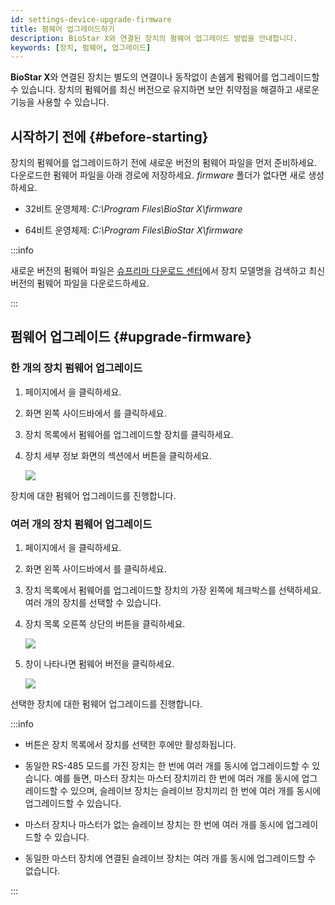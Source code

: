 ```yaml
---
id: settings-device-upgrade-firmware
title: 펌웨어 업그레이드하기
description: BioStar X와 연결된 장치의 펌웨어 업그레이드 방법을 안내합니다.
keywords: [장치, 펌웨어, 업그레이드]
---
```


**BioStar X**와 연결된 장치는 별도의 연결이나 동작없이 손쉡게 펌웨어를 업그레이드할 수 있습니다. 장치의 펌웨어를 최신 버전으로 유지하면 보안 취약점을 해결하고 새로운 기능을 사용할 수 있습니다.

## 시작하기 전에 {#before-starting}

장치의 펌웨어를 업그레이드하기 전에 새로운 버전의 펌웨어 파일을 먼저 준비하세요. 다운로드한 펌웨어 파일을 아래 경로에 저장하세요. *firmware* 폴더가 없다면 새로 생성하세요.

* 32비트 운영체제: *C:\Program Files\BioStar X\firmware*

* 64비트 운영체제: *C:\Program Files\BioStar X\firmware*

:::info

새로운 버전의 펌웨어 파일은 [슈프리마 다운로드 센터](https://download.supremainc.com)에서 장치 모델명을 검색하고 최신 버전의 펌웨어 파일을 다운로드하세요.

:::


## 펌웨어 업그레이드 {#upgrade-firmware}

### 한 개의 장치 펌웨어 업그레이드

1. <Cmd sid='shell.header.launcher' /> 페이지에서 <Cmd sid='shell.header.setting' />을 클릭하세요.

1. 화면 왼쪽 사이드바에서 <Cmd sid='setting.menu.device.root' />를 클릭하세요.

1. 장치 목록에서 펌웨어를 업그레이드할 장치를 클릭하세요.

1. 장치 세부 정보 화면의 <Cmd sid='device.info.information' product='2' /> 섹션에서 <Cmd sid='button.firmwareUpgrade' product='2' /> 버튼을 클릭하세요.

    <Image src='/img/biostarx-setting-device-info-upgrade-firmware.png' />

장치에 대한 펌웨어 업그레이드를 진행합니다.

### 여러 개의 장치 펌웨어 업그레이드

1. <Cmd sid='shell.header.launcher' /> 페이지에서 <Cmd sid='shell.header.setting' />을 클릭하세요.

1. 화면 왼쪽 사이드바에서 <Cmd sid='setting.menu.device.root' />를 클릭하세요.

1. 장치 목록에서 펌웨어를 업그레이드할 장치의 가장 왼쪽에 체크박스를 선택하세요. 여러 개의 장치를 선택할 수 있습니다.

1. 장치 목록 오른쪽 상단의 <Cmd sid='button.firmwareUpgrade' product='2' /> 버튼을 클릭하세요.

    <Image src='/img/biostarx-setting-device-upgrade-firmware.png' />

1. <Cmd sid='device.firmwareUpgrade' product='2' /> 창이 나타나면 펌웨어 버전을 클릭하세요.

    <Image src='/img/biostarx-setting-device-upgrade-firmware-popup.png' />

선택한 장치에 대한 펌웨어 업그레이드를 진행합니다.

:::info

* <Cmd sid='button.firmwareUpgrade' product='2' /> 버튼은 장치 목록에서 장치를 선택한 후에만 활성화됩니다.

* 동일한 RS-485 모드를 가진 장치는 한 번에 여러 개를 동시에 업그레이드할 수 있습니다. 예를 들면, 마스터 장치는 마스터 장치끼리 한 번에 여러 개를 동시에 업그레이드할 수 있으며, 슬레이브 장치는 슬레이브 장치끼리 한 번에 여러 개를 동시에 업그레이드할 수 있습니다.

* 마스터 장치나 마스터가 없는 슬레이브 장치는 한 번에 여러 개를 동시에 업그레이드할 수 있습니다.

* 동일한 마스터 장치에 연결된 슬레이브 장치는 여러 개를 동시에 업그레이드할 수 없습니다.

:::